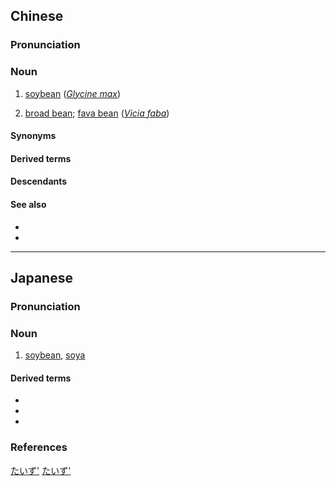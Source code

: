 ==Chinese==
{{zh-forms}}

===Pronunciation===
{{zh-pron
|m=dàdòu
|dg=
|c=daai6 dau6-2
|j=
|mn=tōa-tāu
|cat=n
}}

===Noun===
{{zh-noun}}

# [[soybean]] (''[[Glycine max]]'')
# {{lb|zh|regional}} [[broad bean]]; [[fava bean]] (''[[Vicia faba]]'')

====Synonyms====
{{zh-dial|蠶豆}}

====Derived terms====
{{zh-der|大豆油|青大豆|大豆芽菜|大豆芽}}

====Descendants====
{{CJKV||j=大%豆|だい%ず|대두}}

====See also====
* {{zh-l|黃豆}}
* {{zh-l|黑豆}}

{{zh-cat|Vegetables|Phaseoleae tribe plants}}

----

==Japanese==
{{ja-kanjitab|だい|ず|yomi=on}}

===Pronunciation===
{{ja-pron|だいず|yomi=on|acc=0|acc_ref=DJR}}

===Noun===
{{ja-noun|だいず|hhira=だいづ}}

# [[soybean]], [[soya]]

====Derived terms====
* {{l|ja|大豆粕}}
* {{l|ja|大豆油}}
* {{l|ja|大豆たんぱく}}

===References===
<references />

[[Category:ja:Foods|たいず']]
[[Category:ja:Grains|たいず']]